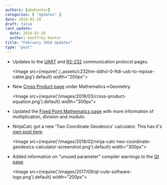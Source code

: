 ```yaml
---
authors: [gbmhunter]
categories: [ "Updates" ]
date: 2018-02-28
draft: false
last_update:
  date: 2018-02-28
  author: Geoffrey Hunter
title: "February 2018 Updates"
type: "post"
---
```


* Updates to the [UART](/electronics/communication-protocols/uart-communication-protocol) and [RS-232](/electronics/communication-protocols/rs-232-protocol) communication protocol pages.  

    <Image src={require('./_assets/c232hm-ddhsl-0-ftdi-usb-to-mpsse-cable.jpg').default} width="200px"></Image>

* New [Cross Product page](/mathematics/geometry/cross-product) under Mathematics->Geometry.  

    <Image src={require('/images/2018/03/cross-product-equation.png').default} width="300px"></Image>

* Updated the [Fixed Point Mathematics page](/programming/general/fixed-point-mathematics) with more information of multiplication, division and modulo.

* NinjaCalc got a new 'Two Coordinate Geodesics' calculator. This has it's [own post here](/updates/2018/02/26/geodesic-calculator-added-to-ninjacalc).

    <Image src={require('/images/2018/02/ninja-calc-two-coordinate-geodesics-calculator-screenshot.png').default} width="300px"></Image>

* Added information on "unused parameter" compiler warnings to the [Qt page](/programming/languages/c-plus-plus/qt).

    <Image src={require('/images/2017/09/qt-cute-software-logo.png').default} width="200px"></Image>